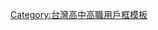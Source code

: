 {{Userbox-2
  |border-c = #008000
  |border-s = 1
  |id1-c    = #FFFFFF
  |id1-s    = 12
  |id1-fc   = #000000
  |id2-c    = #FFFFFF
  |id2-s    = 12
  |id2-fc   = #000000
  |info-c   = #00bfff
  |info-s   = 10
  |id1      = 中山大學附中
  |id2      = 國光中學
  |info     = 這個用戶是'''[[國立中山大學附屬國光高級中學|國立中山大學附中]]'''或原'''私立國光中學'''的學生、校友或教職人員。
}}
<includeonly>[[Category:國立中山大學附屬國光高級中學維基人|{{PAGENAME}}]]</includeonly>
<noinclude>
[[Category:台灣高中高職用戶框模板]]
</noinclude>
